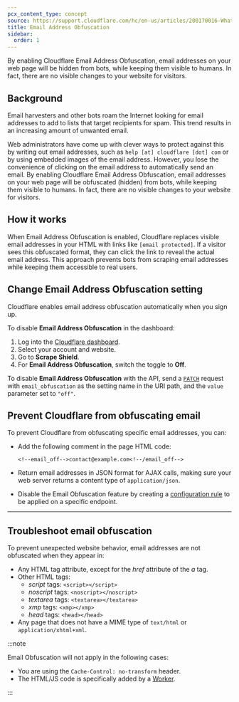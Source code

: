 ```yaml
---
pcx_content_type: concept
source: https://support.cloudflare.com/hc/en-us/articles/200170016-What-is-Email-Address-Obfuscation-
title: Email Address Obfuscation
sidebar:
  order: 1
---
```



By enabling Cloudflare Email Address Obfuscation, email addresses on your web page will be hidden from bots, while keeping them visible to humans. In fact, there are no visible changes to your website for visitors.

## Background

Email harvesters and other bots roam the Internet looking for email addresses to add to lists that target recipients for spam. This trend results in an increasing amount of unwanted email.

Web administrators have come up with clever ways to protect against this by writing out email addresses, such as `help [at] cloudflare [dot] com` or by using embedded images of the email address. However, you lose the convenience of clicking on the email address to automatically send an email. By enabling Cloudflare Email Address Obfuscation, email addresses on your web page will be obfuscated (hidden) from bots, while keeping them visible to humans. In fact, there are no visible changes to your website for visitors.

## How it works

When Email Address Obfuscation is enabled, Cloudflare replaces visible email addresses in your HTML with links like `[email protected]`. If a visitor sees this obfuscated format, they can click the link to reveal the actual email address. This approach prevents bots from scraping email addresses while keeping them accessible to real users.

## Change Email Address Obfuscation setting

Cloudflare enables email address obfuscation automatically when you sign up.

<Tabs syncKey="dashPlusAPI"> <TabItem label="Dashboard">

To disable **Email Address Obfuscation** in the dashboard:

1. Log into the [Cloudflare dashboard](https://dash.cloudflare.com/login).
2. Select your account and website.
3. Go to **Scrape Shield**.
4. For **Email Address Obfuscation**, switch the toggle to **Off**.

</TabItem> <TabItem label="API">

To disable **Email Address Obfuscation** with the API, send a [`PATCH`](/api/resources/zones/subresources/settings/methods/edit/) request with `email_obfuscation` as the setting name in the URI path, and the `value` parameter set to `"off"`.

</TabItem> </Tabs>

<Render file="configuration-rule-promotion" product="rules" />

## Prevent Cloudflare from obfuscating email

To prevent Cloudflare from obfuscating specific email addresses, you can:

- Add the following comment in the page HTML code:

  ```
  <!--email_off-->contact@example.com<!--/email_off-->
  ```

- Return email addresses in JSON format for AJAX calls, making sure your web server returns a content type of `application/json`.

- Disable the Email Obfuscation feature by creating a [configuration rule](/rules/configuration-rules/) to be applied on a specific endpoint.

---

## Troubleshoot email obfuscation

To prevent unexpected website behavior, email addresses are not obfuscated when they appear in:

- Any HTML tag attribute, except for the _href_ attribute of the _a_ tag.
- Other HTML tags:
  - _script_ tags: `<script></script>`
  - _noscript_ tags: `<noscript></noscript>`
  - _textarea_ tags: `<textarea></textarea>`
  - _xmp_ tags: `<xmp></xmp>`
  - _head_ tags: `<head></head>`
- Any page that does not have a MIME type of `text/html` or `application/xhtml+xml`.

:::note

Email Obfuscation will not apply in the following cases:

- You are using the `Cache-Control: no-transform` header.
- The HTML/JS code is specifically added by a [Worker](/workers/).

:::

